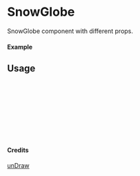 
<Meta of={SnowGlobe} title="unDraw/SnowGlobe" />

# SnowGlobe

SnowGlobe component with different props.

#### Example

<Canvas of={SnowGlobe.Primary} />

## Usage

```ts
import { SnowGlobe } from "yadl-ui";

const Example = () => {
  return (
      <SnowGlobe />
  );
};

export default Example;
```

#### Credits
[unDraw](https://undraw.co/illustrations)
